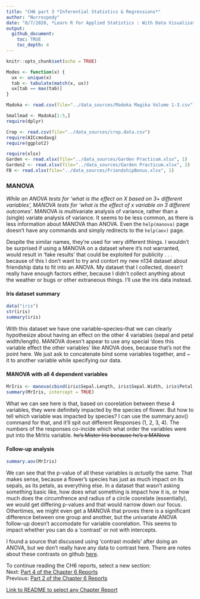 ```yaml
---
title: "CH6 part 3 *Inferential Statistics & Regressions*"
author: "Nurrospody"
date: "8/7/2020, *Learn R for Applied Statistics : With Data Visualizations, Regressions, and Statistics*"
output:
  github_document:
    toc: TRUE
    toc_depth: 4
---
```


```r
knitr::opts_chunk$set(echo = TRUE)

Modes <- function(x) {
  ux <- unique(x)
  tab <- tabulate(match(x, ux))
  ux[tab == max(tab)]
}

Madoka <- read.csv(file="../data_sources/Madoka Magika Volume 1-3.csv")

Smallmad <- Madoka[1:5,]
require(dplyr)

Crop <- read.csv(file="../data_sources/crop.data.csv")
require(AICcmodavg)
require(ggplot2)

require(xlsx)
Garden <- read.xlsx(file="../data_sources/Garden Practicum.xlsx", 1)
Garden2 <- read.xlsx(file="../data_sources/Garden Practicum.xlsx", 2)
FB <- read.xlsx(file="../data_sources/FriendshipBonus.xlsx", 1)
```

### MANOVA  
*While an ANOVA tests for 'what is the effect on X based on 3+ different variables', MANOVA tests for 'what is the effect of x variable on 3 different outcomes'.*  MANOVA is *multi*variate analysis of variance, rather than a (single) variate analysis of variance.  It seems to be less common, as there is less information about MANOVA than ANOVA.  Even the ```help(manova)``` page doesn't have any commands and simply redirects to the ```help(aov)``` page.

Despite the similar names, they're used for very different things.  I wouldn't be surprised if using a MANOVA on a dataset where it's not warranted, would result in 'fake results' that could be exploited for publicity . . .  because of this I don't want to try and contort my new n134 dataset about friendship data to fit into an ANOVA.  My dataset that I collected, doesn't really have enough factors either, because I didn't collect anything about the weather or bugs or other extraneous things.  I'll use the iris data instead.  

#### Iris dataset summary  

```r
data("iris")
str(iris)
summary(iris)
```

With this dataset we have one variable--species--that we can clearly hypothesize about having an effect on the other 4 variables (sepal and petal width/length).  MANOVA doesn't appear to use any special 'does this variable effect the other variables' like ANOVA does, because that's not the point here.  We just ask to concatenate bind some variables together, and ~ it to another variable while specifying our data.  

#### MANOVA with all 4 dependent variables  
```r
MrIris <- manova(cbind(iris$Sepal.Length, iris$Sepal.Width, iris$Petal.Length, iris$Petal.Width) ~ iris$Species, data=iris);
summary(MrIris, intercept = TRUE)
```
What we can see here is that, based on coorelation between these 4 variables, they were definitely impacted by the species of flower.  But how to tell which variable was impacted by species?  I can use the summary.aov() command for that, and it'll spit out different Responses (1, 2, 3, 4).  The numbers of the responses co-incide which what order the variables were put into the MrIris variable.  ~~he's Mister Iris because he's a MANova~~  

#### Follow-up analysis
```r
summary.aov(MrIris)
```
We can see that the p-value of all these variables is *actually* the same.  That makes sense, because a flower's species has just as much impact on its sepals, as its petals, as everything else.  In a dataset that wasn't asking something basic like, how does what something is impact how it is, or how much does the circumfrence and radius of a circle coorelate (essentially), we would get differing p-values and that would narrow down our focus.  Othertimes, we might even get a MANOVA that proves there is a significant difference between one group and another, but the univariate ANOVA follow-up doesn't accomodate for variable coorelation.  This seems to impact whether you can do a 'contrast' or not with intercepts.  

I found a source that discussed using 'contrast models' after doing an ANOVA, but we don't really have any data to contrast here.  There are notes about these contrasts on github [here](https://gaopinghuang0.github.io/2017/11/20/MANOVA-notes-and-R-code).  


To continue reading the CH6 reports, select a new section:  
Next: [Part 4 of the Chapter 6 Reports](https://github.com/Nurrospody/SOURCE-Statistics-ILC/blob/master/Chapter%20Reports/CH6-part4.md)  
Previous: [Part 2 of the Chapter 6 Reports](https://github.com/Nurrospody/SOURCE-Statistics-ILC/blob/master/Chapter%20Reports/CH6-part2.md)   
  
[Link to README to select any Chapter Report](https://github.com/Nurrospody/SOURCE-Statistics-ILC/blob/master/README.md)
